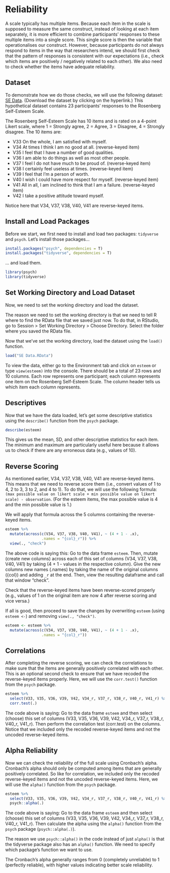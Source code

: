 # Reliability {#reliability}

A scale typically has multiple items. Because each item in the scale is supposed to measure the same construct, instead of looking at each item separately, it is more efficient to combine participants’ responses to these multiple items into a single score. This single score is then the variable that operationalises our construct. However, because participants do not always respond to items in the way that researchers intend, we should first check that the pattern of responses is consistent with our expectations (i.e., check which items are positively / negatively related to each other). We also need to check whether the items have adequate reliability. 

## Dataset

To demonstrate how we do those checks, we will use the following dataset: [SE Data](SE Data.RData). (Download the dataset by clicking on the hyperlink.) This hypothetical dataset contains 23 participants' responses to the Rosenberg Self-Esteem Scale. 

The Rosenberg Self-Esteem Scale has 10 items and is rated on a 4-point Likert scale, where 1 = Strongly agree, 2 = Agree, 3 = Disagree, 4 = Strongly disagree. The 10 items are: 

- V33 On the whole, I am satisfied with myself.
- V34 At times I think I am no good at all. (reverse-keyed item)
- V35 I feel that I have a number of good qualities.
- V36 I am able to do things as well as most other people.
- V37 I feel I do not have much to be proud of. (reverse-keyed item)
- V38 I certainly feel useless at times. (reverse-keyed item)
- V39 I feel that I'm a person of worth.
- V40 I wish I could have more respect for myself. (reverse-keyed item)
- V41 All in all, I am inclined to think that I am a failure. (reverse-keyed item)
- V42 I take a positive attitude toward myself. 

Notice here that V34, V37, V38, V40, V41 are reverse-keyed items.

## Install and Load Packages

Before we start, we first need to install and load two packages: `tidyverse` and `psych`. Let's install those packages...


```r

install.packages("psych", dependencies = T)
install.packages("tidyverse", dependencies = T)

```

... and load them. 

```r

library(psych)
library(tidyverse)

```

## Set Working Directory and Load Dataset

Now, we need to set the working directory and load the dataset. 

The reason we need to set the working directory is that we need to tell R where to find the RData file that we saved just now. To do that, in RStudio, go to Session > Set Working Directory > Choose Directory. Select the folder where you saved the RData file. 

Now that we've set the working directory, load the dataset using the `load()` function. 

```r

load("SE Data.RData")

```

To view the data, either go to the Environment tab and click on `esteem` or type `view(esteem)` into the console. There should be a total of 23 rows and 10 columns. Each row represents one participant; each column represents one item on the Rosenberg Self-Esteem Scale. The column header tells us which item each column represents. 

## Descriptives

Now that we have the data loaded, let's get some descriptive statistics using the `describe()` function from the `psych` package. 

```r

describe(esteem)

```

This gives us the mean, SD, and other descriptive statistics for each item. The minimum and maximum are particularly useful here because it allows us to check if there are any erroneous data (e.g., values of 10). 

## Reverse Scoring

As mentioned earlier, V34, V37, V38, V40, V41 are reverse-keyed items. This means that we need to reverse score them (i.e., convert values of 1 to 4, 2 to 3, 3 to 2, and 4 to 1). To do that, we will use the following formula: `(max possible value on likert scale + min possible value on likert scale) - observation`. (For the esteem items, the max possible value is 4 and the min possible value is 1.)

We will apply that formula across the 5 columns containing the reverse-keyed items. 

```r

esteem %>%
  mutate(across(c(V34, V37, V38, V40, V41), ~ (4 + 1 - .x), 
                .names = "{col}_r")) %>%
  view(., "check")

```

The above code is saying this: Go to the data frame `esteem`. Then, mutate (create new columns) across each of this set of columns (V34, V37, V38, V40, V41) by taking (4 + 1 - values in the respective column). Give the new columns new names (.names) by taking the name of the original columns ({col}) and adding `_r` at the end. Then, view the resulting dataframe and call that window "check". 

Check that the reverse-keyed items have been reverse-scored properly (e.g., values of 1 on the original item are now 4 after reverse scoring and vice versa.)

If all is good, then proceed to save the changes by overwriting `esteem` (using `esteem <- `) and removing `view(., "check")`.

```r

esteem <- esteem %>%
  mutate(across(c(V34, V37, V38, V40, V41), ~ (4 + 1 - .x), 
                .names = "{col}_r"))

```

## Correlations

After completing the reverse scoring, we can check the correlations to make sure that the items are generally positively correlated with each other. This is an optional second check to ensure that we have recoded the reverse-keyed items properly. Here, we will use the `corr.test()` function from the `psych` package. 

```r

esteem %>%
  select(V33, V35, V36, V39, V42, V34_r, V37_r, V38_r, V40_r, V41_r) %>%
  corr.test(.)

```

The code above is saying: Go to the data frame `esteem` and then select (choose) this set of columns (V33, V35, V36, V39, V42, V34_r, V37_r, V38_r, V40_r, V41_r). Then perform the correlation test (corr.test) on the columns. Notice that we included only the recoded reverse-keyed items and not the uncoded reverse-keyed items.  

## Alpha Reliability

Now we can check the reliability of the full scale using Cronbach's alpha. Cronbach's alpha should only be computed among items that are generally positively correlated. So like for correlation, we included only the recoded reverse-keyed items and not the uncoded reverse-keyed items. Here, we will use the `alpha()` function from the `psych` package. 

```r

esteem %>%
  select(V33, V35, V36, V39, V42, V34_r, V37_r, V38_r, V40_r, V41_r) %>%
  psych::alpha(.)

```

The code above is saying: Go to the data frame `esteem` and then select (choose) this set of columns (V33, V35, V36, V39, V42, V34_r, V37_r, V38_r, V40_r, V41_r). Then calculate the alpha using the `alpha()` function from the `psych` package (`psych::alpha(.)`). 

The reason we use `psych::alpha()` in the code instead of just `alpha()` is that the tidyverse package also has an `alpha()` function. We need to specify which package's function we want to use. 

The Cronbach's alpha generally ranges from 0 (completely unreliable) to 1 (perfectly reliable), with higher values indicating better scale reliability. 
